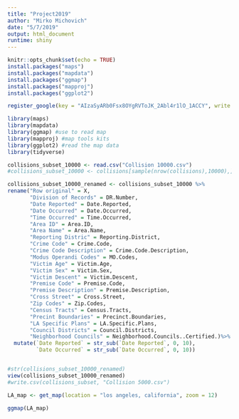 ```yaml
---
title: "Project2019"
author: "Mirko Michovich"
date: "5/7/2019"
output: html_document
runtime: shiny
---
```


```r
knitr::opts_chunk$set(echo = TRUE)
install.packages("maps")
install.packages("mapdata")
install.packages("ggmap")
install.packages("mapproj")
install.packages("ggplot2")

register_google(key = "AIzaSyARb0Fsx8OYgRVToJK_2Abl4r1lO_1ACCY", write = TRUE)

library(maps)
library(mapdata)
library(ggmap) #use to read map
library(mapproj) #map tools kits
library(ggplot2) #read the map data
library(tidyverse)
```


```r
collisions_subset_10000 <- read.csv("Collision 10000.csv")
#collisions_subset_10000 <- collisions[sample(nrow(collisions),10000),]

collisions_subset_10000_renamed <- collisions_subset_10000 %>%
rename("Row original" = X,
       "Division of Records" = DR.Number,
       "Date Reported" = Date.Reported,
       "Date Occurred" = Date.Occurred,
       "Time Occurred" = Time.Occurred,
       "Area ID" = Area.ID,
       "Area Name" = Area.Name,
       "Reporting Distric" = Reporting.District,
       "Crime Code" = Crime.Code,
       "Crime Code Description" = Crime.Code.Description,
       "Modus Operandi Codes" = MO.Codes,
       "Victim Age" = Victim.Age,
       "Victim Sex" = Victim.Sex,
       "Victim Descent" = Victim.Descent,
       "Premise Code" = Premise.Code,
       "Premise Description" = Premise.Description,
       "Cross Street" = Cross.Street,
       "Zip Codes" = Zip.Codes,
       "Census Tracts" = Census.Tracts,
       "Precint Boundaries" = Precinct.Boundaries,
       "LA Specific Plans" = LA.Specific.Plans,
       "Council Districts" = Council.Districts,
       "Neighborhood Councils" = Neighborhood.Councils..Certified.)%>%
  mutate(`Date Reported` = str_sub(`Date Reported`, 0, 10),
         `Date Occurred` = str_sub(`Date Occurred`, 0, 10))


#str(collisions_subset_10000_renamed)
view(collisions_subset_10000_renamed)
#write.csv(collisions_subset, "Collision 5000.csv")

```

```r
LA_map <- get_map(location = "los angeles, california", zoom = 12)

ggmap(LA_map)
```



